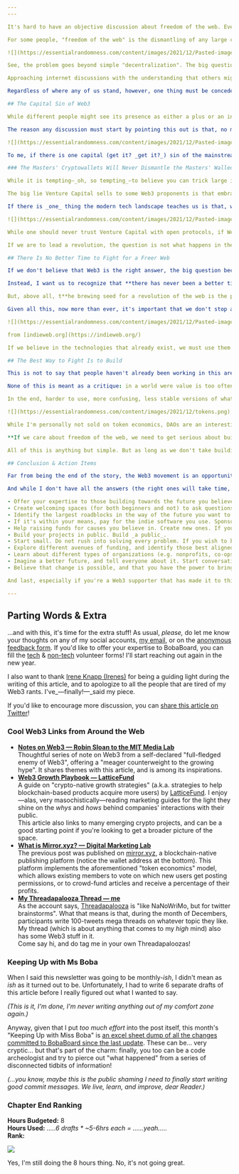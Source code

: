```yaml
---
---

It's hard to have an objective discussion about freedom of the web. Even among allies, "Open Web" means different, sometimes-incompatible things to different people.

For some people, "freedom of the web" is the dismantling of any large center of power, while for others "freedom of the web" means the current institutions have failed, and new ones—preferably led by them—are bound to do significantly better. For some, "freedom of the web" must necessarily pass through large amounts of decentralization, while for others decentralization is a misguided dream that inevitably begets new centralized structures. Even restricting ourselves to Web3 proponents, some believe that "freedom of the web" can only be achieved by moving large swaths of our present infrastructure to the blockchain, while for others NFTs as speculative assets are a smokescreen distracting from token economics as a tool of community governance and grassroot organizing.

![](https://essentialrandomness.com/content/images/2021/12/Pasted-image-20211212192053.png)

See, the problem goes beyond simple "decentralization". The big question is _what_ should be decentralized, and what decentralization would instead make harder without commensurable benefits to the end user. In this essay, I will—

Approaching internet discussions with the understanding that others might use the same words for different concepts is fundamental to their effectiveness—it becomes too easy, otherwise, to pick and choose those we engage with, and single out the most misguided participants as a representation of the whole. When we focus on tearing down points that many of those we're critiquing would disown, it makes it easier to dismiss valid objections as cherry-picking, and to single out misdirected arguments to escape the underlying points being made. In the end, no matter what freedom of the web means to you, no matter whether you think the blockchain is the road to it or not, it's important to see either side as comprised of people with different ideals, motivations, and—above all—_priorities_ behind their choices.

Regardless of where any of us stand, however, one thing must be conceded to the Web3 movement: it brought the topic of freedom of the web at forefront of online discussions with an effectiveness previous efforts could only dream of achieving. And now that "the fight for the open web" is here, we must ask ourselves: why did Web3 succeed where previous initiatives failed? And what should those who fight from a different angle do about it?

## The Capital Sin of Web3

While different people might see its presence as either a plus or an inherent flaw, it's important to acknowledge that money is a huge differentiator between classic "freedom of the web" movements and the current "blockchain revolution". Indeed, one of the drives behind the popularity of Web3 is the dream that, if they use their cards right, new players can right all the wrongs of Web2.0 while still making bank in the process.

The reason any discussion must start by pointing this out is that, no matter the relative merits and pitfalls of the underlying technological stacks, the dynamics introduced by large cash flows inevitably shape the outcome of any movement: money makes it easier to attract talent to a mission, and gives even far-fetched, half-assed attempts a shot at either succeeding or teaching others through failure; it focuses people and resources, giving them the economical and emotional space to do the work, while enabling them to overcome their own weaknesses by paying experts for the benefit of their full attention; above all, its presence or lack of it—and, most importantly, its _source_—influences who gets to lead the change, and inevitably shapes its roadmap. If nothing else, money has a way to make the revolution seem, if not _glamorous_, a lot easier than it actually is.

![](https://essentialrandomness.com/content/images/2021/12/Pasted-image-20211212191313.png)

To me, if there is one capital (get it? _get it?_) sin of the mainstream Web3 movement, it's not—or at least _not just_—the technology itself, but how it gives even Venture Capitalists and big-tech CEOs (or such wannabes) the chance to roleplay at being revolutionaries without having to concretely weaken their own power. After all, we've already been in a very similar place: no one is more dissatisfied with the present state of Web2.0 than the starry-eyed developers who, a decade ago, joined large Silicon Valley companies to "change the world". Indeed, when we point out the danger of using money and large investors as a driver of change, it's not to sap the revolution, but to stop entrenched powers from _once again_ stealing people's revolutionary energy for what will turn out to be the Web3 version of selling ads.

### The Masters' Cryptowallets Will Never Dismantle the Masters' Walled Gardens

While it is tempting—_oh, so tempting_—to believe you can trick large investors into financing their own demise, it is my personal experience, and the one of others who've tried to spearhead "change from the inside", that **institutionalized capital does not reduce the power of institutionalized capital**. While the revolutions it finances might weaken the _perceived_ power of entrenched institutions, in the short term, it's most often a controlled loan that will be yanked away the moment compromise stops being advantageous.

The big lie Venture Capital sells to some Web3 proponents is that embracing the same powers that turned Web2.0 into the present mess will result in a different outcome this time around. While it is true that some of the current dynamics might change for the better, technology on its own cannot guarantee that the resulting ones won't be significantly worse. Even if big investors truly believed in an idealistic vision of freedom of the web, nothing says this purported dream is the same as ours in the ways that matter. Even further, there is no guarantee the race to freedom will be won by those with the right intentions, and no guarantee their idealistic vision will remain unchanged when the opportunity to extract more profit at its expense inevitably presents itself. After all, as history says, even corporations that start with the stated goal of not being evil are just a press release away from walking back on their principles.

If there is _one_ thing the modern tech landscape teaches us is that, while we can never predict all the large-scale dynamics that what we build will eventually engender, rushing into implementation without continuously questioning how our products could make the world worse is a recipe for disaster. And if this lesson has a corollary, it's that entrenched powers will pretend to seek—even embrace—warnings and critiques, while failing to implement change on any meaningful level. In many ways, we can turn to historical data to see the writing on the wall: content silos do not simply exist because sharing data is impossible, but because large social media companies have a vested interest to not interoperate; you're not disallowed from embedding Instagram content into an external feed because it's technologically impossible, but because their TOS restricts the way its own API (or even simple web scraping) can be used; and companies backed by large amount of capital have often used "doing what's right for the end user" as a temporary tactic to maximize value extraction after competition has been crushed.

![](https://essentialrandomness.com/content/images/2021/12/Pasted-image-20211212191601.png)

While one should never trust Venture Capital with open protocols, if Web3 were _indeed_ about freedom of the web, we would have seen this shift happen _a long time ago_.

If we are to lead a revolution, the question is not what happens in the short term, or what happens in the best case scenario. When it comes to freedom of the web, our job—even the one of Web3 supporters—is to practice defensive design and plan not for everything going right, but for everything going wrong.

## There Is No Better Time to Fight for a Freer Web

If we don't believe that Web3 is the right answer, the big question becomes: what should we do about it all? Of course, we can keep pointing out all the ways in which blockchain is not the right technological solution, or all the ways the movement throws away lessons already learned by previous efforts, or twists itself around into places it's not a natural fit for. I'm not saying we should (all) stop doing that. But whether something is the right solution for a given problem, as anyone that has ever worked for a big corporation will tell you, never quite matters as much as the political dynamics surrounding the choice. Indeed, were that not the case, the web of today wouldn't be in this position in the first place.

Instead, I want us to recognize that **there has never been a better time than the present to actively fight our way towards a freer, more open web.** There are many reasons for this: more and more people are entering the tech community from diverse, often under-represented backgrounds, less and less primed to be swallowed by FAANG's false promises of changing the world; many within these companies—world-class level professionals with far-reaching expertise—have found themselves betrayed by the institutions they helped build, and are itching to fill the void of meaning (and heal the burnout) they've been left to contend with; the pandemic has shifted people's job priorities in a way that's advantageous to small, socially-driven enterprises; the sustainability of open source and independent software is at the forefront of the discussion, with many working to find viable solutions; at the same time, guidance and resources for bootstrapped enterprises that wish to build away from large capital or within nontraditional organizational structures are now more accessible than ever.

But, above all, t**he brewing seed for a revolution of the web is the palpable, widespread anger at what corporations have allowed it to become**. While arguably still niche, this feeling has expanded to reach far beyond the tech community and encompasses online creatives, internet subcultures, and even simple bystanders. Indeed, if we were to go beyond money, the reason Web3 was able to take hold in the hearts of so many is that it builds upon a real displeasure people feel, one that the older open web movement has failed to effectively build upon.

Given all this, now more than ever, it's important that we don't stop at "no blockchain". Now more than ever, our guiding question should be: "what practical alternative are we going to offer?"

![](https://essentialrandomness.com/content/images/2021/12/Pasted-image-20211212193608.png)

from [indieweb.org](https://indieweb.org/)

If we believe in the technologies that already exist, we must use them to take concrete steps towards our own version of the future.

## The Best Way to Fight Is to Build

This is not to say that people haven't already been working in this area. Since becoming interested in open, decentralized technologies—thank you, _2018 Tumblr porn ban_, for precipitating my radicalization—I've interacted with many that are tired and angry at the present status quo of the web. The landscape is, as one can imagine, extremely varied: some groups roleplay doing the web like it's 2001, eschewing the complexity of the modern software stack in favor of good ol' hand-written HTML; others form community around tending to their own gardens, implementing decentralized protocols within their own projects, with no stated roadmap or strategy for large-scale adoption; and many plug software together for their own pleasure, with no intention of making the results available to a casual, non-technical public.

None of this is meant as a critique: in a world were value is too often equated with productivity, building software for _fun_ rather than for _business_ is an anti-capitalist action worthy of protection. But, just like it's important for the Web3 movement to acknowledge that the barriers to a decentralized, open web go far beyond the lack of technological solutions**, it's important for us to also understand that what Web3 is offering goes far beyond blockchain as a technology.** When you scratch below the surface, Web3 is a welcoming, bustling community of individuals that create organizations (no matter how flawed) to try and bring about real, effective change; it's a plethora of resources for beginners, of "getting started"s, and "how to"s, and Discord servers where questions can be asked and connections can be forged; it's discussions about what the future should look like, paired with real energy that spurs people into action; it's the dream that, when they pool their talent, resources—and, yes, _money_—together, individuals have the power to effectively build a new web away from institutionalized powers. Like many things, Web3 has invented none of this, and yet is doing it more effectively than previous movements ever have.

In the end, harder to use, more confusing, less stable versions of what's already out there will never be a viable strategy for long-term change. And while Web3 also struggles with the complexities of decentralized software, it's not just selling it as a nerdy alternative to the mainstream, but as an exciting problem to solve at scale. By organizing themselves in DAOs, and by embracing token economies, many Web3 projects recognize that individual work cannot meaningfully move the needle without a coordinated effort, a roadmap, a mission, and the willingness to do what it takes to bring the future to a larger public. And, while I believe that the ability to pay for your right to vote on a roadmap is not what will unlock the web I want to see, not taking our own revolution seriously will all but ensure that others get to build it in our place.

![](https://essentialrandomness.com/content/images/2021/12/tokens.png)

While I'm personally not sold on token economics, DAOs are an interesting space to observe as they experiment with new structures for online organizing.

**If we care about freedom of the web, we need to get serious about building the web we want to see.** We must envision and create delightful software, based on existing open protocols, that people want to use not just because it aligns with their ideals, but because it delivers them real value. We need to offer open, ethical alternatives to the status quo that are both sustainable and useful, and we must do the hard work of marketing and selling them to those primed to receive them. We must build business models that allow us to pay people fairly for their expertise, that recognize that lasting change shouldn't be built in people's spare time, and that modern software requires people's full attention—not just of engineers, but of product managers, designers, admins, QA testers, lawyers, artists, tech writers, marketers, moderators, community managers, support specialists, and countless others. At the same time, the organizations we create must be built to be resilient against both external and internal attempts at thwarting their mission for the sake of profits (an aspiration that inevitably closes down many traditional fundraising avenues), and must ensure they do not centralize power within themselves, or grow large enough to swallow each other.

All of this is anything but simple. But as long as we don't take building the future seriously, giving ourselves a real chance at achieving a different web at scale—not a _huge_ one, but an _impactful_ one—those with goals and ambitions incompatible with ours will continue to dominate the narrative. More and more bootstrapped, open source, _profitable_ software based on closed protocols is launched every day; more and more existing problems are solved with blockchain technology, even when unneeded; those of us that believe in open standards also have the power to build _products_ and _companies_ that spearhead the principles we ourselves believe in. Because, while it's true that the future of the independent web will never be built by those who are doing it for money, it also won't be built by those who treat it as a hobby.

## Conclusion & Action Items

Far from being the end of the story, the Web3 movement is an opportunity for those that stand in opposition to it: if we truly believe the blockchain is nothing but a fad, if we're sure that people will eventually wise-up and realize the promises they're being sold are bound not to materialize (or at least not in the way being advertised), then the eventual crash and burn is a welcome chance—not to _gloat_, but to fill a void. While it might not align with our own vision of the future, Web3 buys us the time to plan and strategize, doing the important job of sensitizing public opinion on our behalf, while leaving us space to build communities and software able to welcome those willing to go beyond the short-term hype.

And while I don't have all the answers (the right ones will take time, effort, and a lot of trials and errors), here are some potential actions to take:

- Offer your expertise to those building towards the future you believe in. Make yourself available within the limits of your possibilities, connect people with experts in your network.
- Create welcoming spaces (for both beginners and not) to ask questions. Build communities, or help expanding existing ones.
- Identify the largest roadblocks in the way of the future you want to see, and write about topics you're familiar with in ways that are both useful and accessible.
- If it's within your means, pay for the indie software you use. Sponsor projects that uphold your values, and recommend them to others. Be a cheerleader. Understand that redirecting your finances towards those enacting change is as effective as—or even more than—volunteering your time.
- Help raising funds for causes you believe in. Create new ones. If you know about avenues of sustainable financing, help connecting them with those spearheading the changes you want to see.
- Build your projects in public. Build _a public_.
- Start small. Do not rush into solving every problem. If you wish to build utilities or products that encourage the adoption of open technologies, learn how to do so effectively. Learn about MVPs, product-market fit, ethical entrepreneurship, and how to prioritize your work to effectively serve the communities you wish to build for. Learn from the mistake and successes of those who have built similar products in the past, even when the ethos of those products does not align with yours.
- Explore different avenues of funding, and identify those best aligned with your goals. Don't be afraid to ask for money for the services you provide, but don't let money overrule your principles.
- Learn about different types of organizations (e.g. nonprofits, co-ops, and anarchist collectives), but don't wait to have built complex structures before starting to do the work. If you've led such organizations, offer your expertise and guidance to those that are just beginning to.
- Imagine a better future, and tell everyone about it. Start conversations.
- Believe that change is possible, and that you have the power to bring it forwards. Help others believe the same.

And last, especially if you're a Web3 supporter that has made it to this point, understand that freedom of the web goes beyond a single technology or answer. But above all, understand that a free web won't be built with money at its center, but on top of the connections it's uniquely suited to create.

---
```


## Parting Words & Extra

...and with this, it's time for the extra stuff! As usual, _please,_ do let me know your thoughts on any of my social accounts, [my email](mailto:ms.boba+openweb@bobaboard.com), or on the [anonymous feedback form](https://docs.google.com/forms/d/e/1FAIpQLSdY4hmsuNoaSld82h64e7WXEWY-jFx_Wg8_KwKjQ3kXGWHf2A/viewform). If you'd like to offer your expertise to BobaBoard, you can fill the [tech](https://docs.google.com/forms/d/e/1FAIpQLSdCX2_fZgIYX0PXeCAA-pfQrcLw_lSp2clGHTt3uBTWgnwVSw/viewform) & [non-tech](https://docs.google.com/forms/d/e/1FAIpQLScXzN2GdsvGZHRFfBwI8irMObmAttzKlTtTuaWIK-SFkn2J7w/viewform) volunteer forms! I'll start reaching out again in the new year.

I also want to thank [Irene Knapp (Irenes)](https://twitter.com/ireneista) for being a guiding light during the writing of this article, and to apologize to all the people that are tired of my Web3 rants. I've\_—finally!—\_said my piece.

If you'd like to encourage more discussion, you can [share this article on Twitter](https://twitter.com/share?url=https://essentialrandomness.com/posts/the-fight-for-the-open-web/)!

### Cool Web3 Links from Around the Web

- **[Notes on Web3 — Robin Sloan to the MIT Media Lab](https://society.robinsloan.com/archive/notes-on-web3/)**  
  Thoughtful series of note on Web3 from a self-declared "full-fledged enemy of Web3", offering a "meager counterweight to the growing hype". It shares themes with this article, and is among its inspirations.
- [**Web3 Growth Playbook — LatticeFund**](https://mirror.xyz/0x377B581957f447D2C56C08a0af23586c5a3B2577/PitMKg6D0euBwvhkgPS8TJpN2UU27G8Uu_DmkyvOTGI?s=09)  
  A guide on "crypto-native growth strategies" (a.k.a. strategies to help blockchain-based products acquire more users) by [LatticeFund](https://twitter.com/lattice_fund). I enjoy—alas, very masochistically—reading marketing guides for the light they shine on the _whys_ and _hows_ behind companies' interactions with their public.  
  This article also links to many emerging crypto projects, and can be a good starting point if you're looking to get a broader picture of the space.
- **[What is Mirror.xyz? — Digital Marketing Lab](https://medium.com/digital-marketing-lab/mirror-xyz-review-186e0960bac2)**  
  The previous post was published on [mirror.xyz](https://mirror.xyz/), a blockchain-native publishing platform (notice the wallet address at the bottom). This platform implements the aforementioned "token economics" model, which allows existing members to vote on which new users get posting permissions, or to crowd-fund articles and receive a percentage of their profits.
- [**My Threadapalooza Thread — me**](https://twitter.com/EssentialRandom/status/1470633917350699011)  
  As the account says, [Threadapalooza](https://twitter.com/threadapalooza) is "like NaNoWriMo, but for twitter brainstorms". What that means is that, during the month of Decembers, participants write 100-tweets mega threads on whatever topic they like.  
  My thread (which is about anything that comes to my _high_ mind) also has some Web3 stuff in it.  
  Come say hi, and do tag me in your own Threadapaloozas!

### Keeping Up with Ms Boba

When I said this newsletter was going to be monthly-_ish_, I didn't mean as _ish_ as it turned out to be. Unfortunately, I had to write 6 separate drafts of this article before I really figured out what I wanted to say.

_(This is it, I'm done, I'm never writing anything out of my comfort zone again.)_

Anyway, given that I put _too much effort_ into the post itself, this month's "Keeping Up with Miss Boba" is [an excel sheet dump of all the changes committed to BobaBoard since the last update](https://docs.google.com/spreadsheets/d/1gs8YYVtvHlMgDHf3vKDNDrXKsv6XMTGAzdy-FYXb8A8/edit?usp=sharing). These can be... very cryptic... but that's part of the charm: finally, you too can be a code archeologist and try to pierce out "what happened" from a series of disconnected tidbits of information!

_(...you know, maybe this is the public shaming I need to finally start writing good commit messages. We live, learn, and improve, dear Reader.)_

### Chapter End Ranking

**Hours Budgeted:** 8  
**Hours Used:** _.....6 drafts \* ~5-6hrs each = ......yeah....._  
**Rank:**

![](https://essentialrandomness.com/content/images/2021/12/image-12.png)

Yes, I'm still doing the 8 hours thing. No, it's not going great.
